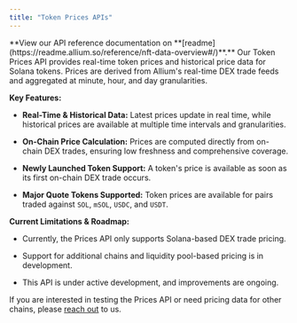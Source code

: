```yaml
---
title: "Token Prices APIs"
---
```

<Info>
**View our API reference documentation on&#x20;**[readme](https://readme.allium.so/reference/nft-data-overview#/)**.**
</Info>
Our Token Prices API provides real-time token prices and historical price data for Solana tokens. Prices are derived from Allium's real-time DEX trade feeds and aggregated at minute, hour, and day granularities.

**Key Features:**

* **Real-Time & Historical Data:** Latest prices update in real time, while historical prices are available at multiple time intervals and granularities.

* **On-Chain Price Calculation:** Prices are computed directly from on-chain DEX trades, ensuring low freshness and comprehensive coverage.

* **Newly Launched Token Support:** A token's price is available as soon as its first on-chain DEX trade occurs.

* **Major Quote Tokens Supported:** Token prices are available for pairs traded against `SOL`, `mSOL`, `USDC`, and `USDT`.

**Current Limitations & Roadmap:**

* Currently, the Prices API only supports Solana-based DEX trade pricing.

* Support for additional chains and liquidity pool-based pricing is in development.

* This API is under active development, and improvements are ongoing.

If you are interested in testing the Prices API or need pricing data for other chains, please [reach out](https://allium.so/contact) to us.


